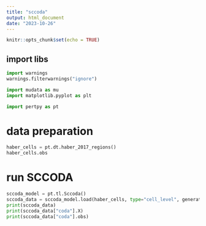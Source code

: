 ```yaml
---
title: "sccoda"
output: html_document
date: "2023-10-26"
---
```


```r
knitr::opts_chunk$set(echo = TRUE)
```

## import libs

```python
import warnings
warnings.filterwarnings("ignore")

import mudata as mu
import matplotlib.pyplot as plt

import pertpy as pt
```

# data preparation

```python
haber_cells = pt.dt.haber_2017_regions()
haber_cells.obs
```

# run SCCODA

```python
sccoda_model = pt.tl.Sccoda()
sccoda_data = sccoda_model.load(haber_cells, type="cell_level", generate_sample_level=True, cell_type_identifier="cell_label", sample_identifier="batch", covariate_obs=["condition"])
print(sccoda_data)
print(sccoda_data["coda"].X)
print(sccoda_data["coda"].obs)
```


